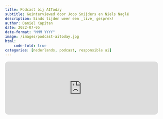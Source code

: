 ```yaml
---
title: Podcast bij AIToday
subtitle: Geinterviewed door Joop Snijders en Niels Naglé
description: Sinds tijden weer een _live_ gesprek!
author: Daniel Kapitan
date: 2022-07-05
date-format: "MMM YYYY"
image: /images/podcast-aitoday.jpg
html:
    code-fold: true
categories: [nederlands, podcast, responsible ai]
---
```



```{=html}
<iframe allow="autoplay *; encrypted-media *; fullscreen *; clipboard-write" frameborder="0" height="175" style="width:100%;max-width:660px;overflow:hidden;border-radius:10px;" sandbox="allow-forms allow-popups allow-same-origin allow-scripts allow-storage-access-by-user-activation allow-top-navigation-by-user-activation" src="https://embed.podcasts.apple.com/nl/podcast/s03e11-eerlijke-algoritmes-met-daniel-kapitan/id1510558415?i=1000568874206"></iframe>
```